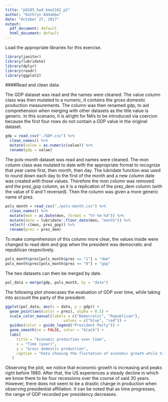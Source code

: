 ```yaml
---
title: "p8105_hw4_kma2162_p2"
author: "Kathryn Addabbo"
date: "October 27, 2017"
output:
  pdf_document: default
  html_document: default
---
```


Load the appropriate libraries for this exercise.

```r
library(janitor)
library(lubridate)
library(dplyr)
library(readr)
library(ggplot2)
```


####Read and clean data:

The GDP dataset was read and the names were cleaned. The value column class was then mutated to a numeric, it contains the gross domestic production measurements. The column was then renamed gdp, to aid comprehension when merging with other datasets as the title value is generic. In this scenario, it is alright for NA's to be introduced via coercion because the first four rows do not contain a GDP value in the original dataset.

```r
gdp = read_csv("./GDP.csv") %>%
  clean_names() %>%
  mutate(value = as.numeric(value)) %>%
  rename(gdp = value)
```

The pols-month dataset was read and names were cleaned. The mon column class was mutated to date with the appropriate format to recognize that year came first, then month, then day. The lubridate function was used to round down each day to the first of the month and a new column date was created with those values. Therefore the mon column was removed and the prez_gop column, as it is a replication of the prez_dem column (with the value of 0 and 1 reversed). Then the column was given a more generic name of prez. 

```r
pols_month = read_csv("./pols-month.csv") %>%
  clean_names() %>%
  mutate(mon = as.Date(mon, format = "%Y-%m-%d")) %>%
  mutate(date = lubridate::floor_date(mon, "month")) %>%
  select(-c(mon, prez_gop)) %>%
  rename(prez = prez_dem)
```

To make comprehension of this column more clear, the values inside were changed to read dem and gop when the president was democratic and republican respectively. 

```r
pols_month$prez[pols_month$prez == "1"] = "dem"
pols_month$prez[pols_month$prez == "0"] = "gop"
```

The two datasets can then be merged by date. 

```r
pol_data = merge(gdp, pols_month, by = "date")
```

The following plot showcases the evaluation of GDP over time, while taking into account the party of the president. 

```r
ggplot(pol_data, aes(x = date, y = gdp)) +
  geom_point(aes(color = prez), alpha = 0.5) +
  scale_color_manual(labels = c("Democratic", "Republican"), 
                          values = c("blue", "red")) +
  guides(color = guide_legend("President Party")) +
  geom_smooth(se = FALSE, color = "black") +
  labs(
     title = "Economic production over time",
     x = "Time (year)",
     y = "Gross domestic production",
     caption = "Data showing the fluctation of economic growth while taking into account the president's political affiliation."
   )
```

Observing the plot, we notice that economic growth is increasing and peaks right before 1980. After that, the US experiences a steady decline in which we know there to be four recessions over the course of said 30 years. However, there does not seem to be a drastic change in production when observing presidential affiliation. It can be noted that as time progresses, the range of GDP recorded per presidency decreases.